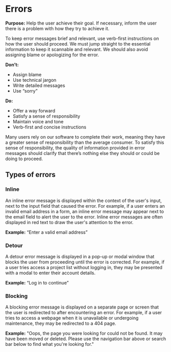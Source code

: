 # Errors

**Purpose:** Help the user achieve their goal. If necessary, inform the user there is a problem with how they try to achieve it.

To keep error messages brief and relevant, use verb-first instructions on how the user should proceed. We must jump straight to the essential information to keep it scannable and relevant. We should also avoid assigning blame or apologizing for the error.

**Don’t:**

- Assign blame
- Use technical jargon
- Write detailed messages
- Use “sorry”

**Do:**

- Offer a way forward
- Satisfy a sense of responsibility
- Maintain voice and tone
- Verb-first and concise instructions

Many users rely on our software to complete their work, meaning they have a greater sense of responsibility than the average consumer. To satisfy this sense of responsibility, the quality of information provided in error messages should clarify that there’s nothing else they should or could be doing to proceed.

## Types of errors

### Inline

An inline error message is displayed within the context of the user's input, next to the input field that caused the error. For example, if a user enters an invalid email address in a form, an inline error message may appear next to the email field to alert the user to the error. Inline error messages are often displayed in red text to draw the user's attention to the error.

**Example:** “Enter a valid email address”

### Detour

A detour error message is displayed in a pop-up or modal window that blocks the user from proceeding until the error is corrected. For example, if a user tries access a project list without logging in, they may be presented with a modal to enter their account details.

**Example:** “Log in to continue”

### Blocking

A blocking error message is displayed on a separate page or screen that the user is redirected to after encountering an error. For example, if a user tries to access a webpage when it is unavailable or undergoing maintenance, they may be redirected to a 404 page.

**Example:** "Oops, the page you were looking for could not be found. It may have been moved or deleted. Please use the navigation bar above or search bar below to find what you're looking for."